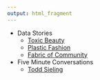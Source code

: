 ```yaml
---
output: html_fragment
---
```

* Data Stories
    + [Toxic Beauty](work_toxic_beauty.html)
    + [Plastic Fashion](work_plastic_fashion.html)
    + [Fabric of Community](work_fabric_of_community.html)
* Five Minute Conversations
    + [Todd Sieling](work_todd_sieling.html)

